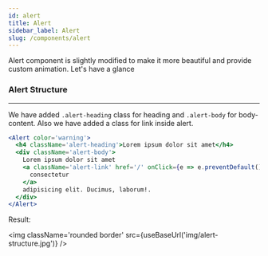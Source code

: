 ```yaml
---
id: alert
title: Alert
sidebar_label: Alert
slug: /components/alert
---
```



<p>Alert component is slightly modified to make it more beautiful and provide custom animation. Let's have a glance</p>

### Alert Structure

---

<p>
  We have added <code>.alert-heading</code> class for heading and <code>.alert-body</code> for body-content. Also we
  have added a class for link inside alert.
</p>

```jsx
<Alert color='warning'>
  <h4 className='alert-heading'>Lorem ipsum dolor sit amet</h4>
  <div className='alert-body'>
    Lorem ipsum dolor sit amet
    <a className='alert-link' href='/' onClick={e => e.preventDefault()}>
      consectetur
    </a>
    adipisicing elit. Ducimus, laborum!.
  </div>
</Alert>
```

<p className='my-4'>Result:</p>

<img className='rounded border' src={useBaseUrl('img/alert-structure.jpg')} />
